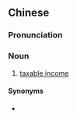{{also|应纳税收入}}
==Chinese==
{{zh-forms|s=应纳税收入|type=122}}

===Pronunciation===
{{zh-pron
|m=yīngnàshuì shōurù
|c=jing1 naap6 seoi3 sau1 jap6
|cat=n
}}

===Noun===
{{zh-noun}}

# [[taxable income]]

====Synonyms====
* {{zh-l|含稅收入}}

{{zh-cat|Taxation}}